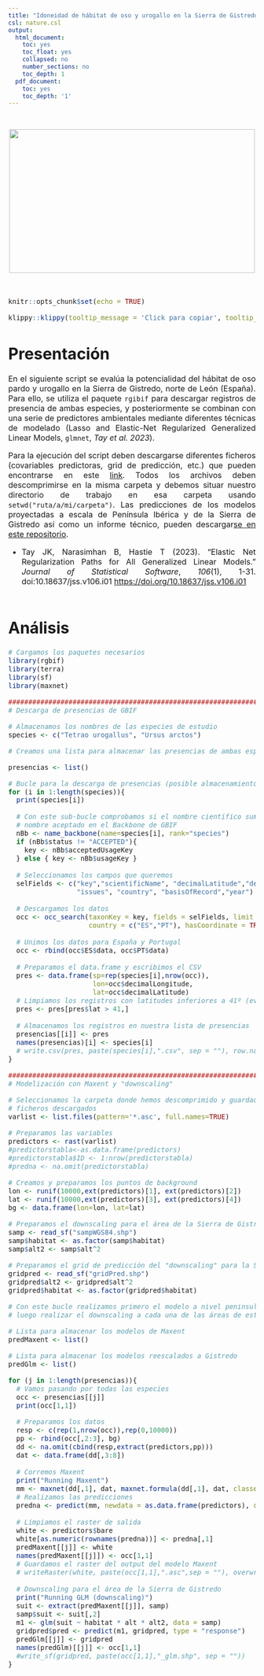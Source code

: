 ```yaml
---
title: "Idoneidad de hábitat de oso y urogallo en la Sierra de Gistredo (León)"
csl: nature.csl
output:
  html_document:
    toc: yes
    toc_float: yes
    collapsed: no
    number_sections: no
    toc_depth: 1
  pdf_document:
    toc: yes
    toc_depth: '1'
---
```


<style>
body {
text-align: justify}
</style>

<br/>
<p align="center">
<img height=292 width=500 src="gistredo_images/Figura2_uro.png"> </a>
</p>
<font size="3">
<br/>

```r
knitr::opts_chunk$set(echo = TRUE)
```
```r
klippy::klippy(tooltip_message = 'Click para copiar', tooltip_success = 'Hecho!',position = c('top', 'right'))
```

 
# **Presentación**

En el siguiente script se evalúa la potencialidad del hábitat de oso pardo y urogallo en la Sierra de Gistredo, norte de León (España). Para ello, se utiliza el paquete `rgibif` para descargar registros de presencia de ambas especies, y posteriormente se combinan con una serie de predictores ambientales mediante diferentes técnicas de modelado (Lasso and Elastic-Net Regularized Generalized Linear Models, `glmnet`, _Tay et al. 2023_).

Para la ejecución del script deben descargarse diferentes ficheros (covariables predictoras, grid de predicción, etc.) que pueden encontrarse en este [link](https://drive.google.com/file/d/1lBfaR1ZkEQKnDbKMWS6YtZnW_vNkS4OW/view?usp=drive_link). Todos los archivos deben descomprimirse en la misma carpeta y debemos situar nuestro directorio de trabajo en esa carpeta usando `setwd("ruta/a/mi/carpeta")`. Las predicciones de los modelos proyectadas a escala de Península Ibérica y de la Sierra de Gistredo así como un informe técnico, pueden descargar[se en este repositorio](https://zenodo.org/records/14576547).

- Tay JK, Narasimhan B, Hastie T (2023). “Elastic Net Regularization Paths for All
  Generalized Linear Models.” _Journal of Statistical Software_, *106*(1), 1-31.
  doi:10.18637/jss.v106.i01 <https://doi.org/10.18637/jss.v106.i01>
<br/><br/>

# **Análisis**

```r
# Cargamos los paquetes necesarios
library(rgbif)
library(terra)
library(sf)
library(maxnet)

################################################################################
# Descarga de presencias de GBIF

# Almacenamos los nombres de las especies de estudio
species <- c("Tetrao urogallus", "Ursus arctos")

# Creamos una lista para almacenar las presencias de ambas especies

presencias <- list()

# Bucle para la descarga de presencias (posible almacenamiento en CSV)
for (i in 1:length(species)){
  print(species[i])
  
  # Con este sub-bucle comprobamos si el nombre científico suministrado es el 
  # nombre aceptado en el Backbone de GBIF
  nBb <- name_backbone(name=species[i], rank="species")
  if (nBb$status != "ACCEPTED"){
    key <- nBb$acceptedUsageKey
  } else { key <- nBb$usageKey }
  
  # Seleccionamos los campos que queremos
  selFields <- c("key","scientificName", "decimalLatitude","decimalLongitude",
                 "issues", "country", "basisOfRecord","year")
  
  # Descargamos los datos
  occ <- occ_search(taxonKey = key, fields = selFields, limit = 100000, 
                    country = c("ES","PT"), hasCoordinate = TRUE)
  
  # Unimos los datos para España y Portugal
  occ <- rbind(occ$ES$data, occ$PT$data)
  
  # Preparamos el data.frame y escribimos el CSV
  pres <- data.frame(sp=rep(species[i],nrow(occ)),
                     lon=occ$decimalLongitude,
                     lat=occ$decimalLatitude)
  # Limpiamos los registros con latitudes inferiores a 41º (evitar registros históricos)
  pres <- pres[pres$lat > 41,]
  
  # Almacenamos los registros en nuestra lista de presencias
  presencias[[i]] <- pres
  names(presencias)[i] <- species[i]
  # write.csv(pres, paste(species[i],".csv", sep = ""), row.names = F)
}

################################################################################
# Modelización con Maxent y "downscaling"

# Seleccionamos la carpeta donde hemos descomprimido y guardado todos los 
# ficheros descargados
varlist <- list.files(pattern='*.asc', full.names=TRUE)

# Preparamos las variables
predictors <- rast(varlist)
#predictorstabla<-as.data.frame(predictors)
#predictorstabla$ID <- 1:nrow(predictorstabla)
#predna <- na.omit(predictorstabla)

# Creamos y preparamos los puntos de background
lon <- runif(10000,ext(predictors)[1], ext(predictors)[2])
lat <- runif(10000,ext(predictors)[3], ext(predictors)[4])
bg <- data.frame(lon=lon, lat=lat)

# Preparamos el downscaling para el área de la Sierra de Gistredo
samp <- read_sf("sampWGS84.shp")
samp$habitat <- as.factor(samp$habitat)
samp$alt2 <- samp$alt^2

# Preparamos el grid de predicción del "downscaling" para la Sierra de Gistredo
gridpred <- read_sf("gridPred.shp")
gridpred$alt2 <- gridpred$alt^2
gridpred$habitat <- as.factor(gridpred$habitat)

# Con este bucle realizamos primero el modelo a nivel peninsular con Maxent para
# luego realizar el downscaling a cada una de las áreas de estudio.

# Lista para almacenar los modelos de Maxent
predMaxent <- list()

# Lista para almacenar los modelos reescalados a Gistredo
predGlm <- list()

for (j in 1:length(presencias)){
  # Vamos pasando por todas las especies
  occ <- presencias[[j]]
  print(occ[1,1])
  
  # Preparamos los datos
  resp <- c(rep(1,nrow(occ)),rep(0,10000))
  pp <- rbind(occ[,2:3], bg)
  dd <- na.omit(cbind(resp,extract(predictors,pp)))
  dat <- data.frame(dd[,3:8])
  
  # Corremos Maxent
  print("Running Maxent")
  mm <- maxnet(dd[,1], dat, maxnet.formula(dd[,1], dat, classes="lqpht"))
  # Realizamos las predicciones
  predna <- predict(mm, newdata = as.data.frame(predictors), clamp=T, type=c("cloglog"))
  
  # Limpiamos el raster de salida
  white <- predictors$bare
  white[as.numeric(rownames(predna))] <- predna[,1]
  predMaxent[[j]] <- white
  names(predMaxent[[j]]) <- occ[1,1]
  # Guardamos el raster del output del modelo Maxent
  # writeRaster(white, paste(occ[1,1],".asc",sep = ""), overwrite=TRUE)
  
  # Downscaling para el área de la Sierra de Gistredo
  print("Running GLM (downscaling)")
  suit <- extract(predMaxent[[j]], samp)
  samp$suit <- suit[,2]
  m1 <- glm(suit ~ habitat * alt * alt2, data = samp)
  gridpred$pred <- predict(m1, gridpred, type = "response")
  predGlm[[j]] <- gridpred
  names(predGlm)[[j]] <- occ[1,1]
  #write_sf(gridpred, paste(occ[1,1],"_glm.shp", sep = ""))
}
```



